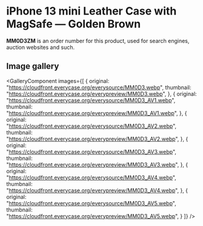 
# iPhone 13 mini Leather Case with MagSafe — Golden Brown

<Callout type='info' emoji='👉🏻'>**MM0D3ZM** is an order number for this product, used for search engines, auction websites and such.</Callout>

## Image gallery

<GalleryComponent
    images={[
      {
        original: "https://cloudfront.everycase.org/everysource/MM0D3.webp",
        thumbnail: "https://cloudfront.everycase.org/everypreview/MM0D3.webp",
      },
      {
        original: "https://cloudfront.everycase.org/everysource/MM0D3_AV1.webp",
        thumbnail: "https://cloudfront.everycase.org/everypreview/MM0D3_AV1.webp",
      },
      {
        original: "https://cloudfront.everycase.org/everysource/MM0D3_AV2.webp",
        thumbnail: "https://cloudfront.everycase.org/everypreview/MM0D3_AV2.webp",
      },
      {
        original: "https://cloudfront.everycase.org/everysource/MM0D3_AV3.webp",
        thumbnail: "https://cloudfront.everycase.org/everypreview/MM0D3_AV3.webp",
      },
      {
        original: "https://cloudfront.everycase.org/everysource/MM0D3_AV4.webp",
        thumbnail: "https://cloudfront.everycase.org/everypreview/MM0D3_AV4.webp",
      },
      {
        original: "https://cloudfront.everycase.org/everysource/MM0D3_AV5.webp",
        thumbnail: "https://cloudfront.everycase.org/everypreview/MM0D3_AV5.webp",
      }
    ]}
  />
